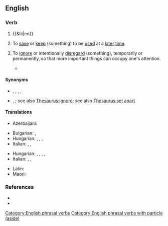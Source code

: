 ==English==

===Verb===
{{en-verb|put<,,put> aside}}

# {{&lit|en}}
# {{lb|en|transitive}} To [[save]] or [[keep]] (something) to be [[use]]d at a [[later]] [[time]].
#: {{ux|en|I try to '''put''' a few dollars '''aside''' each week, just in case I need money in an emergency.}}
# {{lb|en|transitive}} To [[ignore]] or intentionally [[disregard]] (something), temporarily or permanently, so that more important things can occupy one's attention.
#: {{ux|en|Let's '''put''' our differences '''aside''' for the moment, and get this project finished.}}
#* {{quote-journal|en|date=2022 June 29|author=Howard Johnston|title=Regional News: London|journal=RAIL|issue=960|page=29|text=Stanmore: Plans to provide step-free access to the Jubilee Line station have been '''put aside''', after the housing development on the car park that would have paid for it was withdrawn.}}

====Synonyms====
* {{sense|save money}} {{l|en|bank}}, {{l|en|cache}}, {{l|en|snudge}}, {{l|en|squirrel away}}, {{l|en|stash}}
* {{sense|intentionally disregard}} {{l|en|dissemble}}, {{l|en|take no notice of}}; see also [[Thesaurus:ignore]]; see also [[Thesaurus:set apart]]

====Translations====
{{trans-top|save money}}
* Azerbaijani: {{t|az|qırağa atmaq}}
{{trans-mid}}
* Bulgarian: {{t+|bg|скътвам}}, {{t+|bg|спестявам}}
* Hungarian: {{t+|hu|félretesz}}, {{t|hu|tartalékol}}, {{t+|hu|gyűjt}}, {{t+|hu|megtakarít}}
* Italian: {{t|it|[[mettere]] [[da parte]]}}, {{t+|it|risparmiare}}, {{t|it|mettere via}}
{{trans-bottom}}

{{trans-top|ignore or intentionally disregard}}
* Hungarian: {{t+|hu|félretesz}}, {{t+|hu|elrak}}, {{t+|hu|eltesz}}, {{t+|hu|elsüllyeszt}}, {{t|hu|ad acta tesz}}
* Italian: {{t|it|[[mettere]] [[da parte]]}}, {{t+|it|accantonare}}, {{t+|it|soprassedere}}
{{trans-mid}}
* Latin: {{t|la|sēpōnō}}
* Maori: {{t|mi|tīkape}}
{{trans-bottom}}

===References===
* {{R:Lexico}}
* {{R:Merriam-Webster}}

[[Category:English phrasal verbs]]
[[Category:English phrasal verbs with particle (aside)]]
